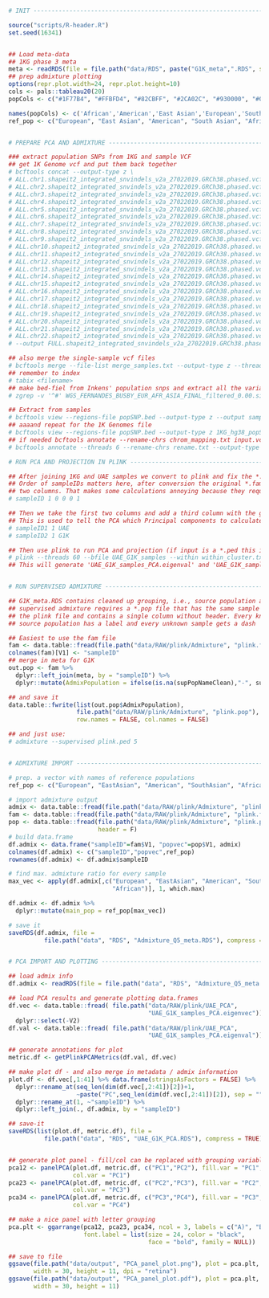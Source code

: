 
```r
# INIT --------------------------------------------------------------------

source("scripts/R-header.R")
set.seed(16341)


## Load meta-data
## 1KG phase 3 meta
meta <- readRDS(file = file.path("data/RDS", paste("G1K_meta",".RDS", sep="")))
## prep admixture plotting
options(repr.plot.width=24, repr.plot.height=10)
cols <- pals::tableau20(20)
popCols <- c("#1F77B4", "#FFBFD4", "#82CBFF", "#2CA02C", "#930000", "#000000")

names(popCols) <- c('African','American','East Asian','European','South Asian','Middle East')
ref_pop <- c("European", "East Asian", "American", "South Asian", "African")                                           


# PREPARE PCA AND ADMIXTURE -----------------------------------------------

### extract population SNPs from 1KG and sample VCF
## get 1K Genome vcf and put them back together 
# bcftools concat --output-type z \
# ALL.chr1.shapeit2_integrated_snvindels_v2a_27022019.GRCh38.phased.vcf.gz \
# ALL.chr2.shapeit2_integrated_snvindels_v2a_27022019.GRCh38.phased.vcf.gz \
# ALL.chr3.shapeit2_integrated_snvindels_v2a_27022019.GRCh38.phased.vcf.gz \
# ALL.chr4.shapeit2_integrated_snvindels_v2a_27022019.GRCh38.phased.vcf.gz \
# ALL.chr5.shapeit2_integrated_snvindels_v2a_27022019.GRCh38.phased.vcf.gz \
# ALL.chr6.shapeit2_integrated_snvindels_v2a_27022019.GRCh38.phased.vcf.gz \
# ALL.chr7.shapeit2_integrated_snvindels_v2a_27022019.GRCh38.phased.vcf.gz \
# ALL.chr8.shapeit2_integrated_snvindels_v2a_27022019.GRCh38.phased.vcf.gz \
# ALL.chr9.shapeit2_integrated_snvindels_v2a_27022019.GRCh38.phased.vcf.gz \
# ALL.chr10.shapeit2_integrated_snvindels_v2a_27022019.GRCh38.phased.vcf.gz \
# ALL.chr11.shapeit2_integrated_snvindels_v2a_27022019.GRCh38.phased.vcf.gz \
# ALL.chr12.shapeit2_integrated_snvindels_v2a_27022019.GRCh38.phased.vcf.gz \
# ALL.chr13.shapeit2_integrated_snvindels_v2a_27022019.GRCh38.phased.vcf.gz \
# ALL.chr14.shapeit2_integrated_snvindels_v2a_27022019.GRCh38.phased.vcf.gz \
# ALL.chr15.shapeit2_integrated_snvindels_v2a_27022019.GRCh38.phased.vcf.gz \
# ALL.chr16.shapeit2_integrated_snvindels_v2a_27022019.GRCh38.phased.vcf.gz \
# ALL.chr17.shapeit2_integrated_snvindels_v2a_27022019.GRCh38.phased.vcf.gz \
# ALL.chr18.shapeit2_integrated_snvindels_v2a_27022019.GRCh38.phased.vcf.gz \
# ALL.chr19.shapeit2_integrated_snvindels_v2a_27022019.GRCh38.phased.vcf.gz \
# ALL.chr20.shapeit2_integrated_snvindels_v2a_27022019.GRCh38.phased.vcf.gz \
# ALL.chr21.shapeit2_integrated_snvindels_v2a_27022019.GRCh38.phased.vcf.gz \
# ALL.chr22.shapeit2_integrated_snvindels_v2a_27022019.GRCh38.phased.vcf.gz \
# --output FULL.shapeit2_integrated_snvindels_v2a_27022019.GRCh38.phased.vcf.gz

## also merge the single-sample vcf files
# bcftools merge --file-list merge_samples.txt --output-type z --threads 6 > samples_hg38.vcf.gz 
## remember to index 
# tabix <filename>
## make bed-fiel from Inkens' population snps and extract all the variants
# zgrep -v '^#' WGS_FERNANDES_BUSBY_EUR_AFR_ASIA_FINAL_filtered_0.00.sites > popSNP.bed

## Extract from samples
# bcftools view --regions-file popSNP.bed --output-type z --output samples_hg38_popSNP.vcf.gz samples_hg38.vcf.gz
## aaaand repeat for the 1K Genomes file
# bcftools view --regions-file popSNP.bed --output-type z 1KG_hg38_popSNP.vcf.gz FULL.shapeit2_integrated_snvindels_v2a_27022019.GRCh38.phased.vcf.gz
## if needed bcftools annotate --rename-chrs chrom_mapping.txt input.vcf -o output.vcf
# bcftools annotate --threads 6 --rename-chrs rename.txt --output-type z FULL.shapeit2_integrated_snvindels_v2a_27022019.GRCh38.phased.vcf.gz -o output.vcf.gz

# RUN PCA AND PROJECTION IN PLINK -----------------------------------------

## After joining 1KG and UAE samples we convert to plink and fix the *.fam file to have 6 columns like this:
## Order of sampleIDs matters here, after conversion the original *.fam should have sampleIDs in the first
## two columns. That makes some calculations annoying because they request additional flags --> change.
# sampleID 1 0 0 0 1

## Then we take the first two columns and add a third column with the grouping, i.e., UAE & G1K, and create a 'within_cluster.txt'
## This is used to tell the PCA which Principal components to calculate first.
# sampleID1 1 UAE
# sampleID2 1 G1K

## Then use plink to run PCA and projection (if input is a *.ped this is only --file)
# plink --threads 60 --bfile UAE_G1K_samples --within within_cluster.txt --pca 40 --pca-cluster-names UAE --make-rel --out UAE_G1K_samples_PCA
## This will generate 'UAE_G1K_samples_PCA.eigenval' and 'UAE_G1K_samples_PCA.eigenvec' that can now be processed in R


# RUN SUPERVISED ADMIXTURE ------------------------------------------------

## G1K_meta.RDS contains cleaned up grouping, i.e., source population assignment
## supervised admixture requires a *.pop file that has the same sample order as
## the plink file and contains a single column without header. Every known 
## source population has a label and every unknown sample gets a dash '-'.

## Easiest to use the fam file
fam <- data.table::fread(file.path("data/RAW/plink/Admixture", "plink.fam"))
colnames(fam)[V1] <- "sampleID"
## merge in meta for G1K
out.pop <- fam %>%
  dplyr::left_join(meta, by = "sampleID") %>%
  dplyr::mutate(AdmixPopulation = ifelse(is.na(supPopNameClean),"-", supPopNameClean))

## and save it
data.table::fwrite(list(out.pop$AdmixPopulation), 
                   file.path("data/RAW/plink/Admixture", "plink.pop"),
                   row.names = FALSE, col.names = FALSE)

## and just use:
# admixture --supervised plink.ped 5


# ADMIXTURE IMPORT --------------------------------------------------------

# prep. a vector with names of reference populations
ref_pop <- c("European", "EastAsian", "American", "SouthAsian", "African")

# import admixture output
admix <- data.table::fread(file.path("data/RAW/plink/Admixture", "plink.5.Q"))
fam <- data.table::fread(file.path("data/RAW/plink/Admixture", "plink.fam"))
pop <- data.table::fread(file.path("data/RAW/plink/Admixture", "plink.pop"),  
                         header = F)
# build data.frame
df.admix <- data.frame("sampleID"=fam$V1, "popvec"=pop$V1, admix)
colnames(df.admix) <- c("sampleID","popvec",ref_pop)
rownames(df.admix) <- df.admix$sampleID

# find max. admixture ratio for every sample
max_vec <- apply(df.admix[,c("European", "EastAsian", "American", "SouthAsian", 
                             "African")], 1, which.max)

df.admix <- df.admix %>%
  dplyr::mutate(main_pop = ref_pop[max_vec])

# save it
saveRDS(df.admix, file = 
          file.path("data", "RDS", "Admixture_Q5_meta.RDS"), compress = TRUE)


# PCA IMPORT AND PLOTTING -------------------------------------------------

## load admix info
df.admix <- readRDS(file = file.path("data", "RDS", "Admixture_Q5_meta.RDS"))

## load PCA results and generate plotting data.frames
df.vec <- data.table::fread( file.path("data/RAW/plink/UAE_PCA", 
                                       "UAE_G1K_samples_PCA.eigenvec")) %>%
  dplyr::select(-V2)
df.val <- data.table::fread( file.path("data/RAW/plink/UAE_PCA", 
                                       "UAE_G1K_samples_PCA.eigenval")) 

## generate annotations for plot
metric.df <- getPlinkPCAMetrics(df.val, df.vec)

## make plot df - and also merge in metadata / admix information
plot.df <- df.vec[,1:41] %>% data.frame(stringsAsFactors = FALSE) %>%
  dplyr::rename_at(seq_len(dim(df.vec[,2:41])[2])+1,
                   ~paste("PC",seq_len(dim(df.vec[,2:41])[2]), sep = "")) %>%
  dplyr::rename_at(1, ~"sampleID") %>%
  dplyr::left_join(., df.admix, by = "sampleID") 

## save-it
saveRDS(list(plot.df, metric.df), file = 
          file.path("data", "RDS", "UAE_G1K_PCA.RDS"), compress = TRUE)


## generate plot panel - fill/col can be replaced with grouping variables 
pca12 <- panelPCA(plot.df, metric.df, c("PC1","PC2"), fill.var = "PC1", 
                  col.var = "PC1")
pca23 <- panelPCA(plot.df, metric.df, c("PC2","PC3"), fill.var = "PC2", 
                  col.var = "PC3")
pca34 <- panelPCA(plot.df, metric.df, c("PC3","PC4"), fill.var = "PC3", 
                  col.var = "PC4")

## make a nice panel with letter grouping
pca.plt <- ggarrange(pca12, pca23, pca34, ncol = 3, labels = c("A)", "B)","C)"), 
                     font.label = list(size = 24, color = "black", 
                                       face = "bold", family = NULL))

## save to file
ggsave(file.path("data/output", "PCA_panel_plot.png"), plot = pca.plt, 
       width = 30, height = 11, dpi = "retina")
ggsave(file.path("data/output", "PCA_panel_plot.pdf"), plot = pca.plt, 
       width = 30, height = 11)
```

